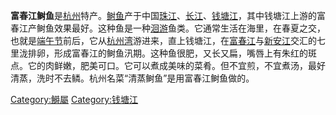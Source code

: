 {{Unreferenced|time=2021-01-19T05:03:03+00:00}}
'''富春江鲥鱼'''是[[杭州|杭州]]特产。[[鲥鱼|鲥鱼]]产于中国[[珠江|珠江]]、[[长江|长江]]、[[钱塘江|钱塘江]]，其中钱塘江上游的富春江产鲥鱼效果最好。这种鱼是一种[[洄游|洄游]]鱼类。它通常生活在海里，在春夏之交，也就是[[端午节|端午节]]前后，它从[[杭州湾|杭州湾]]游进来，直上钱塘江，在[[富春江|富春江]]与[[新安江|新安江]]交汇的七里泷排卵，形成富春江的鲥鱼汛期。这种鱼很肥，又长又扁，嘴唇上有朱红的斑点。它的肉鲜嫩，肥美可口。它可以煮成美味的菜肴。但不宜煎，不宜煮汤，最好清蒸，洗时不去鳞。杭州名菜“清蒸鲥鱼”是用富春江鲥鱼做的。

[[Category:鰣屬|Category:鰣屬]]
[[Category:钱塘江|Category:钱塘江]]